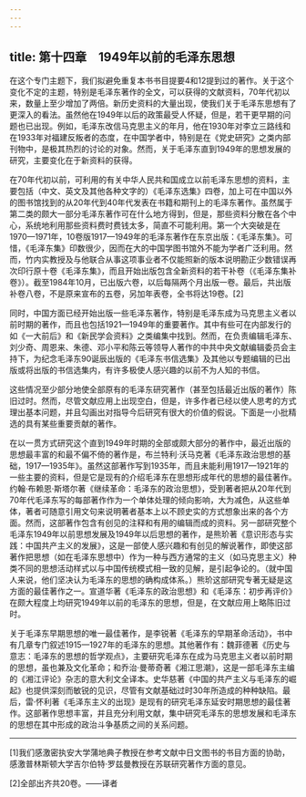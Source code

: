 ```yaml
---
---
---
```

title: 第十四章　1949年以前的毛泽东思想
---



在这个专门主题下，我们拟避免重复本书书目提要4和12提到过的著作。关于这个变化不定的主题，特别是毛泽东著作的全文，可以获得的文献资料，70年代初以来，数量上至少增加了两倍。新历史资料的大量出现，使我们关于毛泽东思想有了更深入的看法。虽然他在1949年以后的政策最受人怀疑，但是，若干更早期的问题也已出现。例如，毛泽东改信马克思主义的年月，他在1930年对李立三路线和在1933年对福建反叛者的态度，在中国学者中，特别是在《党史研究》之类内部刊物中，是极其热烈的讨论的对象。然而，关于毛泽东直到1949年的思想发展的研究，主要变化在于新资料的获得。

在70年代初以前，可利用的有关中华人民共和国成立以前毛泽东思想的资料，主要包括（中文、英文及其他各种文字的）《毛泽东选集》四卷，加上可在中国以外的图书馆找到的从20年代到40年代发表在书籍和期刊上的毛泽东著作。虽然属于第二类的颇大一部分毛泽东著作可在什么地方得到，但是，那些资料分散在各个中心，系统地利用那些资料费时费钱太多，简直不可能利用。第一个大突破是在1970—1971年，10卷版1917—1949年的毛泽东著作在东京出版：《毛泽东集》。可惜，《毛泽东集》印数很少，因而在大的中国学图书馆外不能为学者广泛利用。然而，竹内实教授及与他联合从事这项事业者不仅能照新的版本说明勘正少数错误再次印行原十卷《毛泽东集》，而且开始出版包含全新资料的若干补卷（《毛泽东集补卷》）。截至1984年10月，已出版六卷，以后每隔两个月出版一卷。最后，共出版补卷八卷，不是原来宣布的五卷，另加年表卷，全书将达19卷。[2]

同时，中国方面已经开始出版一些毛泽东著作，特别是毛泽东成为马克思主义者以前时期的著作，而且也包括1921—1949年的重要著作。其中有些可在内部发行的如《一大前后》和《新民学会资料》之类编集中找到。然而，在负责编辑毛泽东、刘少奇、周恩来、朱德、邓小平和陈云等领导人著作的中共中央文献编辑委员会主持下，为纪念毛泽东90诞辰出版的《毛泽东书信选集》及其他以专题编辑的已出版或将出版的书信选集内，有许多极使人感兴趣的以前不为人知的书信。

这些情况至少部分地使全部原有的毛泽东研究著作（甚至包括最近出版的著作）陈旧过时。然而，尽管文献应用上出现空白，但是，许多作者已经以使人思考的方式理出基本问题，并且勾画出对指导今后研究有很大的价值的假说。下面是一小批精选的具有某些重要贡献的著作。

在以一贯方式研究这个直到1949年时期的全部或颇大部分的著作中，最近出版的思想最丰富的和最不偏不倚的著作是，布兰特利·沃马克著《毛泽东政治思想的基础，1917—1935年》。虽然这部著作写到1935年，而且未能利用1917—1921年的一些主要的资料，但是它是现有的介绍毛泽东在思想形成年代的思想的最佳著作。约翰·布赖恩·斯塔尔著《继续革命：毛泽东的政治思想》，受到著者把从20年代到70年代毛泽东写的每部著作作为一个单体处理的倾向影响，大为减色，从这些单体，著者可随意引用文句来说明著者基本上以不顾史实的方式想象出来的各个方面。然而，这部著作包含有创见的注释和有用的编辑而成的资料。另一部研究整个毛泽东1949年以前思想发展及1949年以后思想的著作，是熊玠著《意识形态与实践：中国共产主义的发展》，这是一部使人感兴趣和有创见的解说著作，即使这部著作把思想（如在毛泽东思想中）作为一种与西方通常的主义（如马克思主义）种类不同的思想活动样式以与中国传统模式相一致的见解，是引起争论的。（就中国人来说，他们坚决认为毛泽东的思想的确构成体系。）熊玠这部研究专著无疑是这方面的最佳著作之一。宣道华著《毛泽东的政治思想》和《毛泽东：初步再评价》在颇大程度上均研究1949年以前的毛泽东的思想，但是，在文献应用上略陈旧过时。

关于毛泽东早期思想的唯一最佳著作，是李锐著《毛泽东的早期革命活动》，书中有几章专门叙述1915—1927年的毛泽东的思想。其他著作有：魏菲德著《历史与意志：毛泽东的思想的哲学观点》，主要研究毛泽东在成为马克思主义者以前时期的思想，虽也兼及文化革命；和乔治·曼蒂奇著《湘江思潮》，这是一部毛泽东主编的《湘江评论》杂志的意大利文全译本。史华慈著《中国的共产主义与毛泽东的崛起》也提供深刻而敏锐的见识，尽管有文献基础过时30年所造成的种种缺陷。最后，雷·怀利著《毛泽东主义的出现》是现有的研究毛泽东延安时期思想的最佳著作。这部著作思想丰富，并且充分利用文献，集中研究毛泽东的思想发展和毛泽东的思想在其中形成的政治斗争基质之间的关系问题。



***



[1]我们感激密执安大学蒲地典子教授在参考文献中日文图书的书目方面的协助，感激普林斯顿大学吉尔伯特·罗兹曼教授在苏联研究著作方面的意见。

[2]全部出齐共20卷。——译者